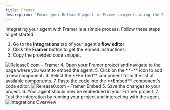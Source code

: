 ```yaml
---
title: Framer
description: "Embed your Release0 agent in Framer projects using the Embed component."
---
```


Integrating your agent with Framer is a simple process. Follow these steps to get started: 
1. Go to the **Integrations** tab of your agent's **flow editor**.
2. Click the **Framer** button to get the embed instructions.
3. Copy the provided code snippet.
<Frame style={{ maxWidth: '400px' }}>
  <img src="/images/integrations/framer-integration.png" alt="Release0.com - Framer" />
</Frame>
4. Open your Framer project and navigate to the page where you want to embed the agent.
5. Click on the **+** icon to add a new component.
6. Select the **Embed** component from the list of available components.
7. Paste the code into the **Embed** component's code editor.
<Frame style={{ maxWidth: '400px' }}>
  <img src="/images/integrations/framer-embed.png" alt="Release0.com - Framer Embed" />
</Frame>
5. Save the changes to your project.
6. Your agent should now be embedded in your Framer project.
7. Test the integration by running your project and interacting with the agent.

<Frame style={{ maxWidth: '600px' }}>
  <img src="/images/integrations/framer-sample.png" alt="Integrations Overview" />
</Frame>

